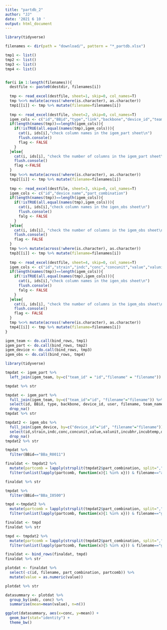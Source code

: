 ```yaml
---
title: "partdb_2"
author: "JJ"
date: '2021 6 10 '
output: html_document
---
```


```r

library(tidyverse)

filenames <- dir(path = "download/", pattern = "*_partdb.xlsx")

tmp1 <- list()
tmp2 <- list()
tmp3 <- list()
tmp4 <- list()


for(i in 1:length(filenames)){
  destfile <- paste0(destdir, filenames[i])
  
  tmp <- read_excel(destfile, sheet=1, skip=0, col_names=T)
  tmp %<>% mutate(across(!where(is.character), as.character))
  tmp1[[i]] <- tmp %>% mutate(filename=filenames[i])
  
  tmp <- read_excel(destfile, sheet=2, skip=0, col_names=T)
  igem_cols <- c("id","BBid","type","link","backbone","device_id","team_id","user")
  if(length(names(tmp))==length(igem_cols)){
    if(!isTRUE(all.equal(names(tmp),igem_cols))){
      cat(i, ids[i],"check column names in the igem_part sheet\n")
      flush.console()
      flag <- FALSE
    }
  }else{
    cat(i, ids[i], "check the number of columns in the igem_part sheet\n")
    flush.console()
    flag <-FALSE
  }
  tmp %<>% mutate(across(!where(is.character), as.character))
  tmp2[[i]] <- tmp %>% mutate(filename=filenames[i])
  
  tmp <- read_excel(destfile, sheet=3, skip=0, col_names=T)
  igem_cols <- c("id","device_name","part_combination")
  if(length(names(tmp))==length(igem_cols)){
    if(!isTRUE(all.equal(names(tmp),igem_cols))){
      cat(i, ids[i],"check column names in the igen_obs sheet\n")
      flush.console()
      falg <- FALSE
    }
  }else{
    cat(i, ids[i], "check the number of columns in the igem_obs sheet\n")
    flush.console()
    flag <- FALSE
  }
  tmp %<>% mutate(across(!where(is.character), as.character))
  tmp3[[i]] <- tmp %>% mutate(filename=filenames[i])
  
  tmp <- read_excel(destfile, sheet=4, skip=0, col_names=T)
  igem_cols <- c("id","strain","indc","conc","concunit","value","valunit","incubhr","incubtemp","device_id","link")
  if(length(names(tmp))==length(igem_cols)){
    if(!isTRUE(all.equal(names(tmp),igem_cols))){
      cat(i, ids[i],"check column names in the igen_obs sheet\n")
      flush.console()
      falg <- FALSE
    }
  }else{
    cat(i, ids[i], "check the number of columns in the igem_obs sheet\n")
    flush.console()
    flag <- FALSE
  }
  tmp %<>% mutate(across(!where(is.character), as.character))
  tmp4[[i]] <- tmp %>% mutate(filename=filenames[i])
}

igem_team <- do.call(bind_rows, tmp1)
igem_part <- do.call(bind_rows, tmp2)
igem_device <- do.call(bind_rows, tmp3)
igem_obs <- do.call(bind_rows, tmp4)

library(tidyverse)

tmpdat <- igem_part %>%
  left_join(igem_team, by=c("team_id" = "id","filename" = "filename"))

tmpdat %>% str

tmpdat <- igem_part %>%
  full_join(igem_team, by=c("team_id"="id", "filename"="filename")) %>%
  select(id, BBid, type, backbone, device_id, user, filename, team_name, year) %>%
  drop_na()
tmpdat %>% str

tmpdat2 <- igem_obs %>%
  full_join(igem_device, by=c("device_id"="id", "filename"="filename")) %>%
  select(id,strain,indc,conc,concunit,value,valunit,incubhr,incubtemp,device_id,device_name,part_combination,filename) %>%
  drop_na()
tmpdat2 %>% str

tmpdat %>%
  filter(BBid=="BBa_R0011")

finaldat <- tmpdat2 %>%
  mutate(partcomb = lapply(strsplit(tmpdat2$part_combination, split=","), as.numeric)) %>%
  filter(unlist(lapply(partcomb, function(x){1 %in% x})) & filename=="aputron_partdb.xlsx")

finaldat %>% str

tmpdat %>%
  filter(BBid=="BBa_I0500")

tmpd <-tmpdat2 %>% 
  mutate(partcomb = lapply(strsplit(tmpdat2$part_combination, split=","), as.numeric)) %>% 
  filter(unlist(lapply(partcomb, function(x){1 %in% x})) & filename=="gpemelianov_partdb.xlsx")

finaldat <- tmpd
finaldat %>% str

tmpd <- tmpdat2 %>% 
  mutate(partcomb = lapply(strsplit(tmpdat2$part_combination, split=","), as.numeric)) %>% 
  filter(unlist(lapply(partcomb, function(x){5 %in% x})) & filename=="gpemelianov_partdb.xlsx")

finaldat <- bind_rows(finaldat, tmpd)
finaldat %>% str

plotdat <- finaldat %>% 
  select(-c(id, filename, part_combination, partcomb)) %>%
  mutate(value = as.numeric(value))

plotdat %>% str

datasummary <- plotdat %>% 
  group_by(indc, conc) %>% 
  summarise(mean=mean(value), n=n()) 

ggplot(datasummary, aes(x=conc, y=mean)) +
  geom_bar(stat="identity") +
  theme_bw()

```

